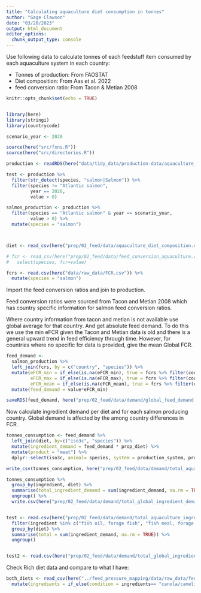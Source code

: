 ```yaml
---
title: "Calculating aquaculture diet consumption in tonnes"
author: "Gage Clawson"
date: "03/20/2023"
output: html_document
editor_options: 
  chunk_output_type: console
---
```


Use following data to calculate tonnes of each feedstuff item consumed by each aquaculture system in each country:

* Tonnes of production: From FAOSTAT
* Diet composition: From Aas et al. 2022
* feed conversion ratio: From Tacon & Metian 2008

```r
knitr::opts_chunk$set(echo = TRUE)


library(here)
library(stringi)
library(countrycode)

scenario_year <- 2020

source(here("src/fxns.R"))
source(here("src/directories.R"))
```


```r

production <- readRDS(here("data/tidy_data/production-data/aquaculture_production_tidy.rds")) 

test <- production %>%
  filter(str_detect(species, "salmon|Salmon")) %>%
  filter(species != "Atlantic salmon",
         year == 2020, 
         value > 0)

salmon_production <- production %>%
  filter(species == "Atlantic salmon" & year == scenario_year,
         value > 0) %>%
  mutate(species = "salmon")



diet <- read_csv(here("prep/02_feed/data/aquaculture_diet_composition.csv"))

# fcr <- read_csv(here("prep/02_feed/data/feed_conversion_aquaculture.csv")) %>%
#   select(species, fcr=value)

fcrs <- read.csv(here("data/raw_data/FCR.csv")) %>%
  mutate(species = "salmon")

```

Import the feed conversion ratios and join to production. 

Feed conversion ratios were sourced from Tacon and Metian 2008 which has country specific information for salmon feed conversion ratios.

Where country information from tacon and metian is not available use global average for that country. And get absolute feed demand. To do this we use the min eFCR given the Tacon and Metian data is old and there is a general upward trend in feed efficiency through time. However, for countries where no specific fcr data is provided, give the mean Global FCR.


```r
feed_demand <- 
  salmon_production %>%
  left_join(fcrs, by = c("country", "species")) %>%
  mutate(eFCR_min = if_else(is.na(eFCR_min), true = fcrs %>% filter(country=="Globe") %>% pull(eFCR_mean), false = eFCR_min),
         eFCR_max = if_else(is.na(eFCR_max), true = fcrs %>% filter(country=="Globe") %>% pull(eFCR_mean), false = eFCR_max),
         eFCR_mean = if_else(is.na(eFCR_mean), true = fcrs %>% filter(country=="Globe") %>% pull(eFCR_mean), false = eFCR_mean)) %>% 
  mutate(feed_demand = value*eFCR_min)

saveRDS(feed_demand, here("prep/02_feed/data/demand/global_feed_demand.rds"))
```


Now calculate ingredient demand per diet and for each salmon producing country. Global demand is affected by the among country differences in FCR.

```r

tonnes_consumption <- feed_demand %>%
  left_join(diet, by=c("iso3c", "species")) %>%
  mutate(ingredient_demand = feed_demand * prop_diet) %>%
  mutate(product = "meat") %>%
  dplyr::select(iso3c, animal= species, system = production_system, product, ingredient = raw_name, ingredient_demand, diet) 

write_csv(tonnes_consumption, here("prep/02_feed/data/demand/total_aquaculture_ingredient_demand.csv")) 

tonnes_consumption %>%
  group_by(ingredient, diet) %>%
  summarise(total_ingredient_demand = sum(ingredient_demand, na.rm = TRUE)) %>%
  ungroup() %>%
  write.csv(here("prep/02_feed/data/demand/total_global_ingredient_demand.csv"), row.names = FALSE)


test <- read.csv(here("prep/02_feed/data/demand/total_aquaculture_ingredient_demand.csv")) %>%
  filter(ingredient %in% c("fish oil, forage fish", "fish meal, forage fish")) %>%
  group_by(diet) %>%
  summarise(total = sum(ingredient_demand, na.rm = TRUE)) %>% 
  ungroup()


test2 <- read.csv(here("prep/02_feed/data/demand/total_global_ingredient_demand.csv"))
```

Check Rich diet data and compare to what I have: 


```r
both_diets <- read_csv(here("../feed_pressure_mapping/data/raw_data/feed_composition_pressures.csv")) |> select(-X5) |> 
  mutate(ingredients = if_else(condition = ingredients== "canola/camelina oil", true = "canola oil", false = ingredients))
```


